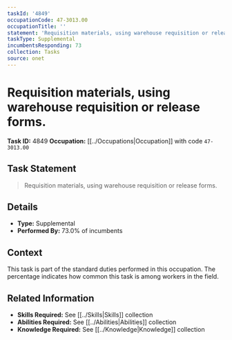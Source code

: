 ```yaml
---
taskId: '4849'
occupationCode: 47-3013.00
occupationTitle: ''
statement: 'Requisition materials, using warehouse requisition or release forms.'
taskType: Supplemental
incumbentsResponding: 73
collection: Tasks
source: onet
---
```

# Requisition materials, using warehouse requisition or release forms.

**Task ID:** 4849
**Occupation:** [[../Occupations|Occupation]] with code `47-3013.00`

## Task Statement

> Requisition materials, using warehouse requisition or release forms.

## Details

- **Type:** Supplemental
- **Performed By:** 73.0% of incumbents

## Context

This task is part of the standard duties performed in this occupation. The percentage indicates how common this task is among workers in the field.

## Related Information

- **Skills Required:** See [[../Skills|Skills]] collection
- **Abilities Required:** See [[../Abilities|Abilities]] collection
- **Knowledge Required:** See [[../Knowledge|Knowledge]] collection
